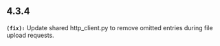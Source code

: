 ## 4.3.4
**`(fix):`** Update shared http_client.py to remove omitted entries during file upload requests.


